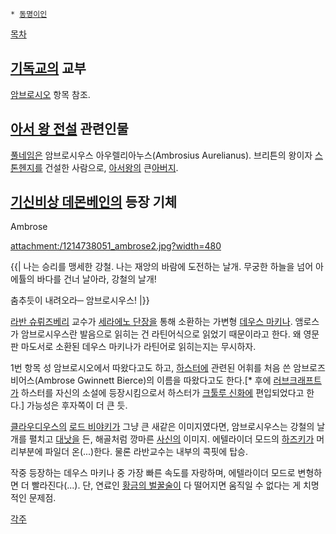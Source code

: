  * [[동명이인]]

[[목차]]
== [[기독교]]의 교부 ==
[[암브로시오]] 항목 참조.

== [[아서 왕 전설]] 관련인물 ==
[[풀네임]]은 암브로시우스 아우렐리아누스(Ambrosius Aurelianus). 브리튼의 왕이자 [[스톤헨지]]를 건설한 사람으로, [[아서왕]]의 큰[[아버지]].

== [[기신비상 데몬베인]]의 등장 기체 ==
Ambrose

attachment:/1214738051_ambrose2.jpg?width=480

{{|
나는 승리를 맹세한 강철. 나는 재앙의 바람에 도전하는 날개.
무궁한 하늘을 넘어 아에튤의 바다를 건너 날아라, 강철의 날개!

춤추듯이 내려오라─ 암브로시우스!
|}}

[[라반 슈뤼즈베리]] 교수가 [[세라에노 단장]]을 통해 소환하는 가변형 [[데우스 마키나]]. 앰로스가 암브로시우스란 발음으로 읽히는 건 라틴어식으로 읽었기 때문이라고 한다. 왜 영문판 마도서로 소환된 데우스 마키나가 라틴어로 읽히는지는 무시하자.

1번 항목 성 암브로시오에서 따왔다고도 하고, [[하스터]]에 관련된 어휘를 처음 쓴 암브로즈 비어스(Ambrose Gwinnett Bierce)의 이름을 따왔다고도 한다.[* 후에 [[러브크래프트]]가 하스터를 자신의 소설에 등장시킴으로서 하스터가 [[크툴루 신화]]에 편입되었다고 한다.] 가능성은 후자쪽이 더 큰 듯.

[[클라우디우스]]의 [[로드 비야키]]가 그냥 큰 새같은 이미지였다면, 암브로시우스는 강철의 날개를 펼치고 [[대낫]]을 든, 해골처럼 깡마른 [[사신]]의 이미지. 에텔라이더 모드의 [[하즈키]]가 머리부분에 파일더 온(...)한다. 물론 라반교수는 내부의 콕핏에 탑승.

작중 등장하는 데우스 마키나 중 가장 빠른 속도를 자랑하며, 에텔라이더 모드로 변형하면 더 빨라진다(...). 단, 연료인 [[황금의 벌꿀술]]이 다 떨어지면 움직일 수 없다는 게 치명적인 문제점.

[[각주]]
